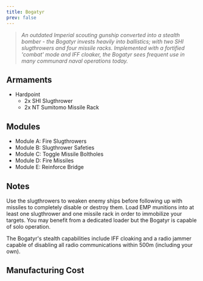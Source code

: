 ```yaml
---
title: Bogatyr
prev: false
---
```



> *An outdated Imperial scouting gunship converted into a stealth bomber - the Bogatyr invests heavily into ballistics; with two SHI slugthrowers and four missile racks. Implemented with a fortified 'combat' mode and IFF cloaker, the Bogatyr sees frequent use in many communard naval operations today.*


## Armaments

* Hardpoint
  * 2x SHI Slugthrower 
  * 2x NT Sumitomo Missile Rack

## Modules

* Module A: Fire Slugthrowers 
* Module B: Slugthrower Safeties 
* Module C: Toggle Missile Boltholes 
* Module D: Fire Missiles 
* Module E: Reinforce Bridge


## Notes

Use the slugthrowers to weaken enemy ships before following up with missiles to completely disable or destroy them. Load EMP munitions into at least one slugthrower and one missile rack in order to immobilize your targets. You may benefit from a dedicated loader but the Bogatyr is capable of solo operation.

The Bogatyr's stealth capabilities include IFF cloaking and a radio jammer capable of disabling all radio communications within 500m (including your own).


## Manufacturing Cost

<ShipCost shipName={frontmatter.title} />